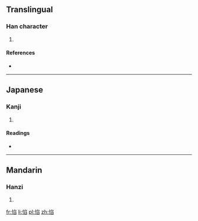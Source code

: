 ==Translingual==

===Han character===
{{Han char|rn=61|rad=心|as=08|sn=11|four=|canj=心弓竹X (PNHX)}}

# {{defn|Han|sort=心08}}

====References====
* {{Han ref|kx=0389.260|dkj=10751|dj=0723.120|hdz=42317.120|uh=60C2|ud=24770}}

----

==Japanese==

===Kanji===
{{ja-kanji|grade=|rs=心08}}

# {{defn|lang=ja|sort=心08}}

====Readings====
* {{ja-readings|on=[[かん]] (kan), [[こん]] (kon)|kun=[[うれえくるしむ]] (ureekurushimu)}}

----

==Mandarin==

===Hanzi===
{{cmn-hanzi|pin=[[kǎn]] ([[kan3]])|wg=k'an<sup>3</sup>}}

# {{defn|lang=cmn|sort=心08}}

[[fr:惂]]
[[li:惂]]
[[pl:惂]]
[[zh:惂]]